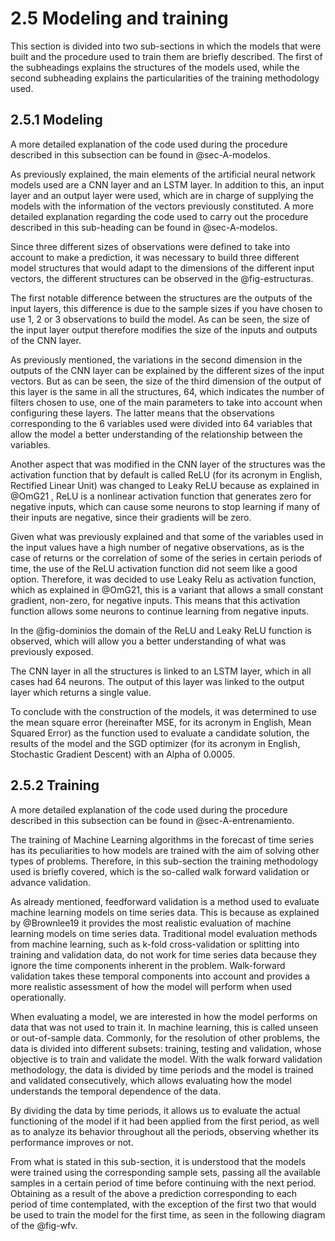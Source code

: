 # 2.5 Modeling and training {.unnumbered}

This section is divided into two sub-sections in which the models that were built and the procedure used to train them are briefly described. The first of the subheadings explains the structures of the models used, while the second subheading explains the particularities of the training methodology used.

## 2.5.1 Modeling {#sec-modelado}

A more detailed explanation of the code used during the procedure described in this subsection can be found in @sec-A-modelos.

As previously explained, the main elements of the artificial neural network models used are a CNN layer and an LSTM layer. In addition to this, an input layer and an output layer were used, which are in charge of supplying the models with the information of the vectors previously constituted. A more detailed explanation regarding the code used to carry out the procedure described in this sub-heading can be found in @sec-A-modelos.

Since three different sizes of observations were defined to take into account to make a prediction, it was necessary to build three different model structures that would adapt to the dimensions of the different input vectors, the different structures can be observed in the @fig-estructuras.

The first notable difference between the structures are the outputs of the input layers, this difference is due to the sample sizes if you have chosen to use 1, 2 or 3 observations to build the model. As can be seen, the size of the input layer output therefore modifies the size of the inputs and outputs of the CNN layer.

As previously mentioned, the variations in the second dimension in the outputs of the CNN layer can be explained by the different sizes of the input vectors. But as can be seen, the size of the third dimension of the output of this layer is the same in all the structures, 64, which indicates the number of filters chosen to use, one of the main parameters to take into account when configuring these layers. The latter means that the observations corresponding to the 6 variables used were divided into 64 variables that allow the model a better understanding of the relationship between the variables.

Another aspect that was modified in the CNN layer of the structures was the activation function that by default is called ReLU (for its acronym in English, Rectified Linear Unit) was changed to Leaky ReLU because as explained in @OmG21 , ReLU is a nonlinear activation function that generates zero for negative inputs, which can cause some neurons to stop learning if many of their inputs are negative, since their gradients will be zero.

Given what was previously explained and that some of the variables used in the input values have a high number of negative observations, as is the case of returns or the correlation of some of the series in certain periods of time, the use of the ReLU activation function did not seem like a good option. Therefore, it was decided to use Leaky Relu as activation function, which as explained in @OmG21, this is a variant that allows a small constant gradient, non-zero, for negative inputs. This means that this activation function allows some neurons to continue learning from negative inputs.

In the @fig-dominios the domain of the ReLU and Leaky ReLU function is observed, which will allow you a better understanding of what was previously exposed.

The CNN layer in all the structures is linked to an LSTM layer, which in all cases had 64 neurons. The output of this layer was linked to the output layer which returns a single value.

To conclude with the construction of the models, it was determined to use the mean square error (hereinafter MSE, for its acronym in English, Mean Squared Error) as the function used to evaluate a candidate solution, the results of the model and the SGD optimizer (for its acronym in English, Stochastic Gradient Descent) with an Alpha of 0.0005.

## 2.5.2 Training {#sec-entrenamiento}

A more detailed explanation of the code used during the procedure described in this subsection can be found in @sec-A-entrenamiento.

The training of Machine Learning algorithms in the forecast of time series has its peculiarities to how models are trained with the aim of solving other types of problems. Therefore, in this sub-section the training methodology used is briefly covered, which is the so-called walk forward validation or advance validation.

As already mentioned, feedforward validation is a method used to evaluate machine learning models on time series data. This is because as explained by @Brownlee19 it provides the most realistic evaluation of machine learning models on time series data. Traditional model evaluation methods from machine learning, such as k-fold cross-validation or splitting into training and validation data, do not work for time series data because they ignore the time components inherent in the problem. Walk-forward validation takes these temporal components into account and provides a more realistic assessment of how the model will perform when used operationally.

When evaluating a model, we are interested in how the model performs on data that was not used to train it. In machine learning, this is called unseen or out-of-sample data. Commonly, for the resolution of other problems, the data is divided into different subsets: training, testing and validation, whose objective is to train and validate the model. With the walk forward validation methodology, the data is divided by time periods and the model is trained and validated consecutively, which allows evaluating how the model understands the temporal dependence of the data.

By dividing the data by time periods, it allows us to evaluate the actual functioning of the model if it had been applied from the first period, as well as to analyze its behavior throughout all the periods, observing whether its performance improves or not.

From what is stated in this sub-section, it is understood that the models were trained using the corresponding sample sets, passing all the available samples in a certain period of time before continuing with the next period. Obtaining as a result of the above a prediction corresponding to each period of time contemplated, with the exception of the first two that would be used to train the model for the first time, as seen in the following diagram of the @fig-wfv.
